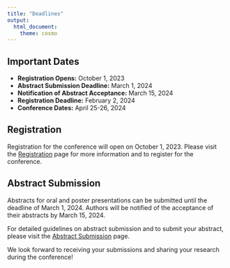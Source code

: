 ---
title: "Deadlines"
output:
  html_document:
    theme: cosmo
---

<style type="text/css">
h1.title {
  font-size: 36px;
  color: DarkRed;
  text-align: center;
}
</style>

## Important Dates 

- **Registration Opens:** October 1, 2023
- **Abstract Submission Deadline:** March 1, 2024
- **Notification of Abstract Acceptance:** March 15, 2024
- **Registration Deadline:** February 2, 2024
- **Conference Dates:** April 25-26, 2024

## Registration

Registration for the conference will open on October 1, 2023. Please visit the [Registration](registration.html) page for more information and to register for the conference.

## Abstract Submission

Abstracts for oral and poster presentations can be submitted until the deadline of March 1, 2024. Authors will be notified of the acceptance of their abstracts by March 15, 2024.

For detailed guidelines on abstract submission and to submit your abstract, please visit the [Abstract Submission](abstract_submission.html) page.

We look forward to receiving your submissions and sharing your research during the conference!



